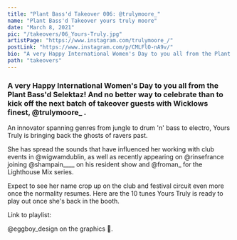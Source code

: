 ```yaml
---
title: "Plant Bass'd Takeover 006: @trulymoore_"
name: "Plant Bass'd Takeover yours truly moore"
date: "March 8, 2021"
pic: "/takeovers/06_Yours-Truly.jpg"
artistPage: "https://www.instagram.com/trulymoore_/"
postLink: "https://www.instagram.com/p/CMLFlO-nA9v/"
bio: "A very Happy International Women's Day to you all from the Plant Bass'd Selektaz!"
path: "takeovers"
---
```


### A very Happy International Women's Day to you all from the Plant Bass'd Selektaz! And no better way to celebrate than to kick off the next batch of takeover guests with Wicklows finest, @trulymoore\_ .

An innovator spanning genres from jungle to drum 'n' bass to electro, Yours Truly is bringing back the ghosts of ravers past.

She has spread the sounds that have influenced her working with club events in @wigwamdublin, as well as recently appearing on @rinsefrance joining @shampain\_\_\_\_ on his resident show and @froman\_ for the Lighthouse Mix series.

Expect to see her name crop up on the club and festival circuit even more once the normality resumes.
Here are the 10 tunes Yours Truly is ready to play out once she's back in the booth.

Link to playlist: <HoverLink url="open.spotify.com/playlist/5skAgzUfGmZLwrOPNLnGVf" name="Plant Bass'd Picks." external inline />

@eggboy_design on the graphics 🥚.
